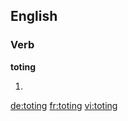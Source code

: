 
==English==

===Verb===
'''toting'''

# {{present participle of|tote}}

[[de:toting]]
[[fr:toting]]
[[vi:toting]]